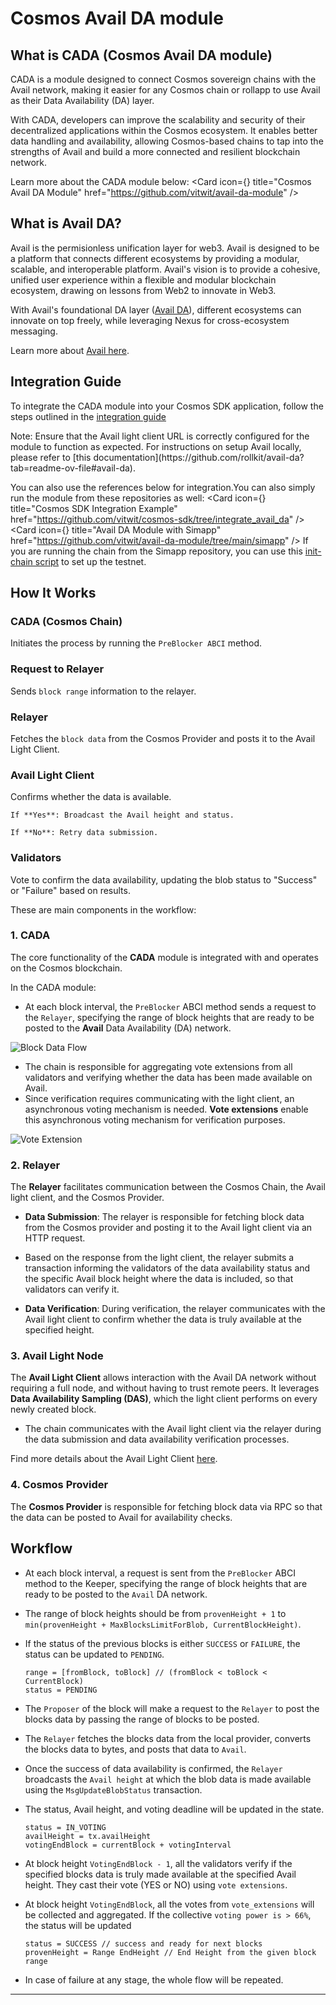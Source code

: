 
# Cosmos Avail DA module

## What is CADA (Cosmos Avail DA module)

CADA is a module designed to connect Cosmos sovereign chains with the Avail network, making it easier for any Cosmos chain or rollapp to use Avail as their Data Availability (DA) layer. 

With CADA, developers can improve the scalability and security of their decentralized applications within the Cosmos ecosystem. It enables better data handling and availability, allowing Cosmos-based chains to tap into the strengths of Avail and build a more connected and resilient blockchain network.

Learn more about the CADA module below:
<Cards>
    <Card icon={<FileIcon />} title="Cosmos Avail DA Module" href="https://github.com/vitwit/avail-da-module" />
</Cards>


## What is Avail DA? 

Avail is the permisionless unification layer for web3. Avail is designed to be a platform that connects different ecosystems by providing a modular, scalable, and interoperable platform.
Avail's vision is to provide a cohesive, unified user experience within a flexible and modular blockchain ecosystem, drawing on lessons from Web2 to innovate in Web3. 

With Avail's foundational DA layer ([Avail DA](/docs/introduction-to-avail/avail-da)), different ecosystems can innovate on top freely, while leveraging Nexus for cross-ecosystem messaging. 

Learn more about [Avail here](/docs/introduction-to-avail).

## Integration Guide

To integrate the CADA module into your Cosmos SDK application, follow the steps outlined in the [integration guide](https://github.com/vitwit/cada/tree/main/x/cada/integration_docs)

<Callout type="info">
Note: Ensure that the Avail light client URL is correctly configured for the module to function as expected. For instructions on setup Avail locally, please refer to [this documentation](https://github.com/rollkit/avail-da?tab=readme-ov-file#avail-da).
</Callout>

You can also use the references below for integration.You can also simply run the module from these repositories as well:
<Cards>
    <Card icon={<FileIcon />} title="Cosmos SDK Integration Example" href="https://github.com/vitwit/cosmos-sdk/tree/integrate_avail_da" />
    <Card icon={<FileIcon />} title="Avail DA Module with Simapp" href="https://github.com/vitwit/avail-da-module/tree/main/simapp" />
</Cards>
If you are running the chain from the Simapp repository, you can use this [init-chain script](https://github.com/vitwit/avail-da-module/blob/main/simapp/init-simapp.sh) to set up the testnet.



## How It Works

<Steps>

### CADA (Cosmos Chain)
Initiates the process by running the `PreBlocker ABCI` method.


### Request to Relayer
Sends `block range` information to the relayer.


### Relayer
Fetches the `block data` from the Cosmos Provider and posts it to the Avail Light Client.

### Avail Light Client
Confirms whether the data is available.

    If **Yes**: Broadcast the Avail height and status.

    If **No**: Retry data submission.

### Validators
Vote to confirm the data availability, updating the blob status to "Success" or "Failure" based on results.

</Steps>

These are main components in the workflow:

### 1. CADA

The core functionality of the **CADA** module is integrated with and operates on the Cosmos blockchain.

In the CADA module:

- At each block interval, the `PreBlocker` ABCI method sends a request to the `Relayer`, specifying the range of block heights that are ready to be posted to the **Avail** Data Availability (DA) network.

![Block Data Flow](/img/CADA-data-submisson-flow.png)

- The chain is responsible for aggregating vote extensions from all validators and verifying whether the data has been made available on Avail.
- Since verification requires communicating with the light client, an asynchronous voting mechanism is needed. **Vote extensions** enable this asynchronous voting mechanism for verification purposes.

![Vote Extension](/img/CADA-verification.png)

### 2. Relayer

The **Relayer** facilitates communication between the Cosmos Chain, the Avail light client, and the Cosmos Provider.

- **Data Submission**: The relayer is responsible for fetching block data from the Cosmos provider and posting it to the Avail light client via an HTTP request.
- Based on the response from the light client, the relayer submits a transaction informing the validators of the data availability status and the specific Avail block height where the data is included, so that validators can verify it.
  
- **Data Verification**: During verification, the relayer communicates with the Avail light client to confirm whether the data is truly available at the specified height.


### 3. Avail Light Node

The **Avail Light Client** allows interaction with the Avail DA network without requiring a full node, and without having to trust remote peers. It leverages **Data Availability Sampling (DAS)**, which the light client performs on every newly created block.

- The chain communicates with the Avail light client via the relayer during the data submission and data availability verification processes.

Find more details about the Avail Light Client [here](https://docs.availproject.org/docs/operate-a-node/run-a-light-client/Overview).

### 4. Cosmos Provider

The **Cosmos Provider** is responsible for fetching block data via RPC so that the data can be posted to Avail for availability checks.


## Workflow

- At each block interval, a request is sent from the `PreBlocker` ABCI method to the Keeper, specifying the range of block heights that are ready to be posted to the `Avail` DA network.
- The range of block heights should be from `provenHeight + 1` to `min(provenHeight + MaxBlocksLimitForBlob, CurrentBlockHeight)`.

- If the status of the previous blocks is either `SUCCESS` or `FAILURE`, the status can be updated to `PENDING`.
     
     ``` 
     range = [fromBlock, toBlock] // (fromBlock < toBlock < CurrentBlock)
     status = PENDING
     ```

- The `Proposer` of the block will make a request to the `Relayer` to post the blocks data by passing the range of blocks to be posted.

- The `Relayer` fetches the blocks data from the local provider, converts the blocks data to bytes, and posts that data to `Avail`.

- Once the success of data availability is confirmed, the `Relayer` broadcasts the `Avail height` at which the blob data is made available using the `MsgUpdateBlobStatus` transaction.

- The status, Avail height, and voting deadline will be updated in the state.

    ```
    status = IN_VOTING
    availHeight = tx.availHeight
    votingEndBlock = currentBlock + votingInterval
    ```



- At block height `VotingEndBlock - 1`, all the validators verify if the specified blocks data is truly made available at the specified Avail height. They cast their vote (YES or NO) using `vote extensions`.

- At block height `VotingEndBlock`, all the votes from `vote_extensions` will be collected and aggregated. If the collective `voting power is > 66%`, the status will be updated

    ```
    status = SUCCESS // success and ready for next blocks
    provenHeight = Range EndHeight // End Height from the given block range

    ```
- In case of failure at any stage, the whole flow will be repeated.

---
